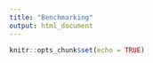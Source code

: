 ```yaml
---
title: "Benchmarking"
output: html_document
---
```


```r
knitr::opts_chunk$set(echo = TRUE)
```

